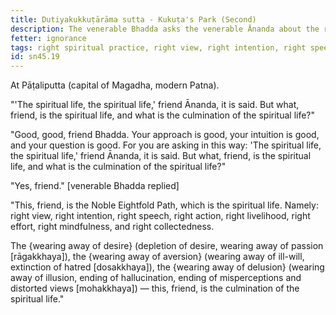 ```yaml
---
title: Dutiyakukkuṭārāma sutta - Kukuṭa's Park (Second)
description: The venerable Bhadda asks the venerable Ānanda about the right spiritual practice.
fetter: ignorance
tags: right spiritual practice, right view, right intention, right speech, right action, right livelihood, right effort, right mindfulness, right collectedness, sn, sn45-56, sn45
id: sn45.19
---
```


At Pāṭaliputta (capital of Magadha, modern Patna).

"'The spiritual life, the spiritual life,' friend Ānanda, it is said. But what, friend, is the spiritual life, and what is the culmination of the spiritual life?"

"Good, good, friend Bhadda. Your approach is good, your intuition is good, and your question is good. For you are asking in this way: 'The spiritual life, the spiritual life,' friend Ānanda, it is said. But what, friend, is the spiritual life, and what is the culmination of the spiritual life?"

"Yes, friend." [venerable Bhadda replied]

"This, friend, is the Noble Eightfold Path, which is the spiritual life. Namely: right view, right intention, right speech, right action, right livelihood, right effort, right mindfulness, and right collectedness.

The \{wearing away of desire} (depletion of desire, wearing away of passion [rāgakkhaya]), the \{wearing away of aversion} (wearing away of ill-will, extinction of hatred [dosakkhaya]), the \{wearing away of delusion} (wearing away of illusion, ending of hallucination, ending of misperceptions and distorted views [mohakkhaya]) — this, friend, is the culmination of the spiritual life."